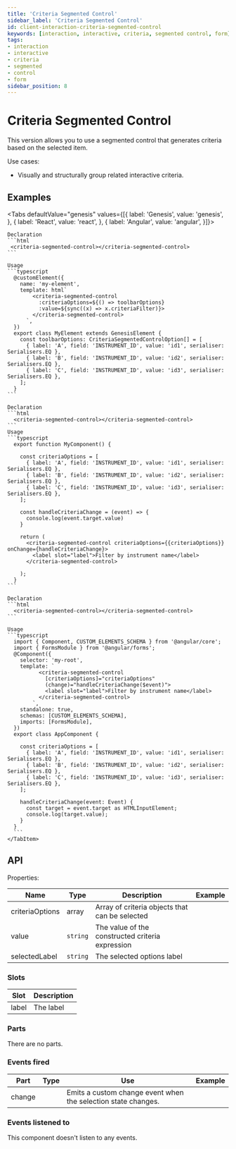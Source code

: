 ```yaml
---
title: 'Criteria Segmented Control'
sidebar_label: 'Criteria Segmented Control'
id: client-interaction-criteria-segmented-control
keywords: [interaction, interactive, criteria, segmented control, form]
tags:
- interaction
- interactive
- criteria
- segmented
- control
- form
sidebar_position: 8
---
```



# Criteria Segmented Control

This version allows you to use a segmented control that generates criteria based on the selected item.

Use cases:
* Visually and structurally group related interactive criteria.

## Examples

<CriteriaSegmentedControlDemo />

<Tabs defaultValue="genesis" values={[{ label: 'Genesis', value: 'genesis', }, { label: 'React', value: 'react', }, { label: 'Angular', value: 'angular', }]}>

  <TabItem value="genesis">

    Declaration
    ```html
     <criteria-segmented-control></criteria-segmented-control>
    ```

    Usage
    ```typescript
      @customElement({
        name: 'my-element',
        template: html`
            <criteria-segmented-control
              :criteriaOptions=${() => toolbarOptions}
              :value=${sync((x) => x.criteriaFilter)}>
            </criteria-segmented-control>
          `,
      })
      export class MyElement extends GenesisElement {
        const toolbarOptions: CriteriaSegmentedControlOption[] = [
          { label: 'A', field: 'INSTRUMENT_ID', value: 'id1', serialiser: Serialisers.EQ },
          { label: 'B', field: 'INSTRUMENT_ID', value: 'id2', serialiser: Serialisers.EQ },
          { label: 'C', field: 'INSTRUMENT_ID', value: 'id3', serialiser: Serialisers.EQ },
        ];
      }
    ```

  </TabItem>
  <TabItem value="react">

    Declaration
    ```html
      <criteria-segmented-control></criteria-segmented-control>
    ```
    Usage
    ```typescript
      export function MyComponent() {

        const criteriaOptions = [
          { label: 'A', field: 'INSTRUMENT_ID', value: 'id1', serialiser: Serialisers.EQ },
          { label: 'B', field: 'INSTRUMENT_ID', value: 'id2', serialiser: Serialisers.EQ },
          { label: 'C', field: 'INSTRUMENT_ID', value: 'id3', serialiser: Serialisers.EQ },
        ];

        const handleCriteriaChange = (event) => {
          console.log(event.target.value)
        }

        return (
          <criteria-segmented-control criteriaOptions={{criteriaOptions}} onChange={handleCriteriaChange}>
            <label slot="label">Filter by instrument name</label>
          </criteria-segmented-control>

        );
      }
    ```
  </TabItem>
  <TabItem value="angular">

    Declaration
    ```html
      <criteria-segmented-control></criteria-segmented-control>
    ```

    Usage
    ```typescript
      import { Component, CUSTOM_ELEMENTS_SCHEMA } from '@angular/core';
      import { FormsModule } from '@angular/forms';
      @Component({
        selector: 'my-root',
        template: `
              <criteria-segmented-control
                [criteriaOptions]="criteriaOptions"
                (change)="handleCriteriaChange($event)">
                <label slot="label">Filter by instrument name</label>
              </criteria-segmented-control>
            `,
        standalone: true,
        schemas: [CUSTOM_ELEMENTS_SCHEMA],
        imports: [FormsModule],
      })
      export class AppComponent {

        const criteriaOptions = [
          { label: 'A', field: 'INSTRUMENT_ID', value: 'id1', serialiser: Serialisers.EQ },
          { label: 'B', field: 'INSTRUMENT_ID', value: 'id2', serialiser: Serialisers.EQ },
          { label: 'C', field: 'INSTRUMENT_ID', value: 'id3', serialiser: Serialisers.EQ },
        ];

        handleCriteriaChange(event: Event) {
          const target = event.target as HTMLInputElement;
          console.log(target.value);
        }
      }
      ```
    </TabItem>
  </Tabs>

## API

Properties:

| Name             | Type    | Description                                          | Example |
|-----------------|----------|------------------------------------------------------|---------|
| criteriaOptions | array    | Array of criteria objects that can be selected       |         |
| value           | `string` | The value of the constructed criteria expression     |         |
| selectedLabel   | `string` | The selected options label                           |         |

### Slots

| Slot | Description |
|---|---|
| label | The label |

### Parts

There are no parts.

### Events fired

| Part | Type | Use | Example |
|---|---|---|---|
| change | | Emits a custom change event when the selection state changes.| |


### Events listened to

This component doesn't listen to any events.
